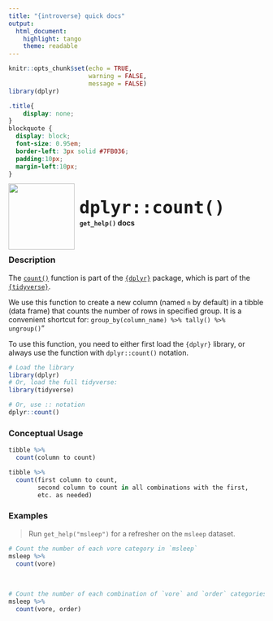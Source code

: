 ```yaml
---
title: "{introverse} quick docs"
output: 
  html_document:
    highlight: tango
    theme: readable
---
```



```r
knitr::opts_chunk$set(echo = TRUE, 
                      warning = FALSE, 
                      message = FALSE)
library(dplyr)
```

```css
.title{
    display: none;
}
blockquote {
  display: block;
  font-size: 0.95em;
  border-left: 3px solid #7FB036;
  padding:10px;
  margin-left:10px;
}
```

<div>
<br>
 <img src = "logo.png" style = "float:left;height:130px;margin-top:-20px;">
 <span style = "font-weight:bold;font-size:40px;"> 
  &nbsp;<code>dplyr::count()</code>
 </span>
 <br>
 <b>&nbsp;&nbsp;&nbsp;<code>get_help()</code> docs</b>
</div>
<br>

### Description

The [`count()`](https://dplyr.tidyverse.org/reference/count.html) function is part of the [`{dplyr}`](https://dplyr.tidyverse.org/) package, which is part of the [`{tidyverse}`](https://www.tidyverse.org/).

We use this function to create a new column (named `n` by default) in a tibble (data frame) that counts the number of rows in specified group. It is a convenient shortcut for: `group_by(column_name) %>% tally() %>% ungroup()`"


<!-- Add the following if the topic is a function that does NOT come with base R, and uncomment/fill in the subsequent multiline HTML comment: -->
To use this function, you need to either first load the `{dplyr}` library, or always use the function with `dplyr::count()` notation.

```r
# Load the library
library(dplyr)
# Or, load the full tidyverse:
library(tidyverse)

# Or, use :: notation
dplyr::count()
```


### Conceptual Usage 

```r
tibble %>% 
  count(column to count)

tibble %>% 
  count(first column to count,
        second column to count in all combinations with the first,
        etc. as needed)
```

### Examples

> Run `get_help("msleep")` for a refresher on the `msleep` dataset.

```r
# Count the number of each vore category in `msleep`
msleep %>%
  count(vore)
```

<br>  <!-- Do not delete the <br>, and make sure to keep the previous and following lines blank. -->


```r
# Count the number of each combination of `vore` and `order` categories in `msleep`
msleep %>%
  count(vore, order)
```

